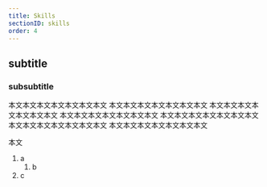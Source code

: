 ```yaml
---
title: Skills
sectionID: skills
order: 4
---
```


## subtitle

### subsubtitle

本文本文本文本文本文本文本文
本文本文本文本文本文本文本文
本文本文本文本文本文本文本文
本文本文本文本文本文本文本文
本文本文本文本文本文本文本文
本文本文本文本文本文本文本文
本文本文本文本文本文本文本文

本文

1. a
   1. b
1. c
